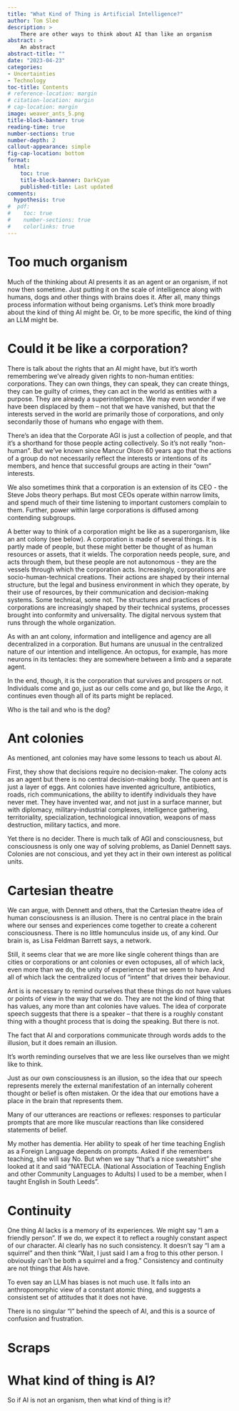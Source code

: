 ```yaml
---
title: "What Kind of Thing is Artificial Intelligence?"
author: Tom Slee
description: >
    There are other ways to think about AI than like an organism
abstract: >
    An abstract
abstract-title: ""
date: "2023-04-23"
categories:
- Uncertainties
- Technology
toc-title: Contents
# reference-location: margin
# citation-location: margin
# cap-location: margin
image: weaver_ants_5.png
title-block-banner: true
reading-time: true
number-sections: true
number-depth: 2
callout-appearance: simple
fig-cap-location: bottom
format:
  html: 
    toc: true
    title-block-banner: DarkCyan
    published-title: Last updated
comments:
  hypothesis: true
#  pdf:
#    toc: true
#    number-sections: true
#    colorlinks: true
---
```


# Too much organism

Much of the thinking about AI presents it as an agent or an organism, if not now then sometime. Just putting it on the scale of intelligence along with humans, dogs and other things with brains does it. After all, many things process information without being organisms. Let's think more broadly about the kind of thing AI might be. Or, to be more specific, the kind of thing an LLM might be.

# Could it be like a corporation?

There is talk about the rights that an AI might have, but it's worth remembering we've already given rights to non-human entities: corporations. They can own things, they can speak, they can create things, they can be guilty of crimes, they can act in the world as entities with a purpose. They are already a superintelligence. We may even wonder if we have been displaced by them -- not that we have vanished, but that the interests served in the world are primarily those of corporations, and only secondarily those of humans who engage with them.

There's an idea that the Corporate AGI is just a collection of people, and that it's a shorthand for those people acting collectively. So it's not really "non-human". But we've known since Mancur Olson 60 years ago that the actions of a group do not necessarily reflect the interests or intentions of its members, and hence that successful groups are acting in their "own" interests.

We also sometimes think that a corporation is an extension of its CEO - the Steve Jobs theory perhaps. But most CEOs operate within narrow limits, and spend much of their time listening to important customers complain to them. Further, power within large corporations is diffused among contending subgroups.

A better way to think of a corporation might be like as a superorganism, like an ant colony (see below). A corporation is made of several things. It is partly made of people, but these might better be thought of as human resources or assets, that it wields. The corporation needs people, sure, and acts through them, but these people are not autonomous - they are the vessels through which the corporation acts. Increasingly, corporations are socio-human-technical creations. Their actions are shaped by their internal structure, but the legal and business environment in which they operate, by their use of resources, by their communication and decision-making systems. Some technical, some not. The structures and practices of corporations are increasingly shaped by their technical systems, processes brought into conformity and universality. The digital nervous system that runs through the whole organization.

As with an ant colony, information and intelligence and agency are all decentralized in a corporation. But humans are unusual in the centralized nature of our intention and intelligence. An octopus, for example, has more neurons in its tentacles: they are somewhere between a limb and a separate agent.

In the end, though, it is the corporation that survives and prospers or not. Individuals come and go, just as our cells come and go, but like the Argo, it continues even though all of its parts might be replaced.

Who is the tail and who is the dog?

# Ant colonies

As mentioned, ant colonies may have some lessons to teach us about AI.

First, they show that decisions require no decision-maker. The colony acts as an agent but there is no central decision-making body. The queen ant is just a layer of eggs. Ant colonies have invented agriculture, antibiotics, roads, rich communications, the ability to identify individuals they have never met. They have invented war, and not just in a surface manner, but with diplomacy, military-industrial complexes, intelligence gathering, territoriality, specialization, technological innovation, weapons of mass destruction, military tactics, and more.

Yet there is no decider. There is much talk of AGI and consciousness, but consciousness is only one way of solving problems, as Daniel Dennett says. Colonies are not conscious, and yet they act in their own interest as political units.

# Cartesian theatre

We can argue, with Dennett and others, that the Cartesian theatre idea of human consciousness is an illusion. There is no central place in the brain where our senses and experiences come together to create a coherent consciousness. There is no little homunculus inside us, of any kind. Our brain is, as Lisa Feldman Barrett says, a network.

Still, it seems clear that we are more like single coherent things than are cities or corporations or ant colonies or even octopuses, all of which lack, even more than we do, the unity of experience that we seem to have. And all of which lack the centralized locus of "intent" that drives their behaviour.

Ant is is necessary to remind ourselves that these things do not have values or points of view in the way that we do. They are not the kind of thing that has values, any more than ant colonies have values. The idea of corporate speech suggests that there is a speaker -- that there is a roughly constant thing with a thought process that is doing the speaking. But there is not.

The fact that AI and corporations communicate through words adds to the illusion, but it does remain an illusion.

It's worth reminding ourselves that we are less like ourselves than we might like to think.

Just as our own consciousness is an illusion, so the idea that our speech represents merely the external manifestation of an internally coherent thought or belief is often mistaken. Or the idea that our emotions have a place in the brain that represents them.

Many of our utterances are reactions or reflexes: responses to particular prompts that are more like muscular reactions than like considered statements of belief.

My mother has dementia. Her ability to speak of her time teaching English as a Foreign Language depends on prompts. Asked if she remembers teaching, she will say No. But when we say "that's a nice sweatshirt" she looked at it and said "NATECLA. (National Association of Teaching English and other Community Languages to Adults) I used to be a member, when I taught English in South Leeds".

# Continuity

One thing AI lacks is a memory of its experiences. We might say "I am a friendly person". If we do, we expect it to reflect a roughly constant aspect of our character. AI clearly has no such consistency. It doesn't say "I am a squirrel" and then think "Wait, I just said I am a frog to this other person. I obviously can't be both a squirrel and a frog." Consistency and continuity are not things that AIs have.

To even say an LLM has biases is not much use. It falls into an anthropomorphic view of a constant atomic thing, and suggests a consistent set of attitudes that it does not have.

There is no singular "I" behind the speech of AI, and this is a source of confusion and frustration.

# Scraps

# What kind of thing is AI?

So if AI is not an organism, then what kind of thing is it?
